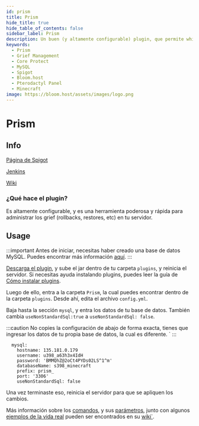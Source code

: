 ```yaml
---
id: prism
title: Prism
hide_title: true
hide_table_of_contents: false
sidebar_label: Prism
description: Un buen (y altamente configurable) plugin, que permite which allows you to track player actions and rollback griefs. 
keywords:
  - Prism
  - Grief Management
  - Core Protect
  - MySQL
  - Spigot
  - Bloom.host
  - Pterodactyl Panel
  - Minecraft
image: https://bloom.host/assets/images/logo.png
---
```

# Prism
## Info
[Página de Spigot](https://www.spigotmc.org/resources/prism.75166/)

[Jenkins](https://jenkins.addstar.com.au/job/Prism-Bukkit%201.16/)

[Wiki](https://github.com/AddstarMC/Prism-Bukkit/wiki)

### ¿Qué hace el plugin?

Es altamente configurable, y es una herramienta poderosa y rápida para administrar los grief (rollbacks, restores, etc) en tu servidor.

## Usage

:::important
Antes de iniciar, necesitas haber creado una base de datos MySQL. Puedes encontrar más información [aquí](https://docs.bloom.host/languages/spanish/basico/panel/databases).
:::


[Descarga el plugin](https://jenkins.addstar.com.au/job/Prism-Bukkit%201.16/), y sube el jar dentro de tu carpeta `plugins`, y reinicia el servidor. Si necesitas ayuda instalando plugins, puedes leer la guía de [Cómo instalar plugins](https://docs.bloom.host/languages/spanish/basico/instalar-plugins). 

Luego de ello, entra a la carpeta `Prism`, la cual puedes encontrar dentro de la carpeta `plugins`. Desde ahí, edita el archivo `config.yml`. 

Baja hasta la sección `mysql`, y entra los datos de tu base de datos. También cambia `useNonStandardSql:true` a `useNonStandardSql: false`.

:::caution
No copies la configuración de abajo de forma exacta, tienes que ingresar los datos de tu propia base de datos, la cual es diferente. `
:::

```YML
  mysql:
    hostname: 135.181.0.179
    username: u398_a63h3x4IdH
    password: 'BMMQhZ@2oCt4PYDs02LS^1^m'
    databaseName: s398_minecraft
    prefix: prism_
    port: '3306'
    useNonStandardSql: false
```
Una vez terminaste eso, reinicia el servidor para que se apliquen los cambios. 

Más información sobre los [comandos](https://github.com/AddstarMC/Prism-Bukkit/wiki/Commands), y sus [parámetros](https://github.com/AddstarMC/Prism-Bukkit/wiki/Understanding-Parameters-Actions-Flags), junto con algunos [ejemplos de la vida real](https://github.com/AddstarMC/Prism-Bukkit/wiki/Real-Examples) pueden ser encontrados en su [wiki`](https://github.com/AddstarMC/Prism-Bukkit/wiki).
